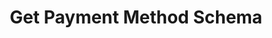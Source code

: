 ---
title: "Get Payment Method Schema"
openapi: "GET /paymentMethod/schema/{schemaId}"
description: "Get a payment method schema."
---